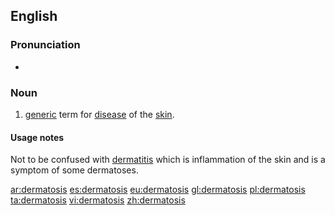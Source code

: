 ==English==

===Pronunciation===
* {{a|UK}} {{IPA|/ˌdɜː(ɹ)məˈtəʊsɪs/}}

===Noun===
{{en-noun|dermatoses}}
{{wikipedia}}

# {{medicine}} [[generic]] term for [[disease]] of the [[skin]].

====Usage notes====
Not to be confused with [[dermatitis]] which is inflammation of the skin and is a symptom of some dermatoses.

[[ar:dermatosis]]
[[es:dermatosis]]
[[eu:dermatosis]]
[[gl:dermatosis]]
[[pl:dermatosis]]
[[ta:dermatosis]]
[[vi:dermatosis]]
[[zh:dermatosis]]
